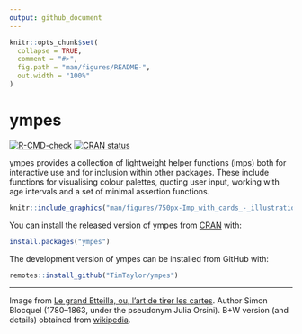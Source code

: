 ```yaml
---
output: github_document
---
```


<!-- README.md is generated from README.Rmd. Please edit that file -->

```r
knitr::opts_chunk$set(
  collapse = TRUE,
  comment = "#>",
  fig.path = "man/figures/README-",
  out.width = "100%"
)
```

# ympes

<!-- badges: start -->
[![R-CMD-check](https://github.com/TimTaylor/ympes/actions/workflows/R-CMD-check.yaml/badge.svg)](https://github.com/TimTaylor/ympes/actions/workflows/R-CMD-check.yaml){.pkgdown-devel}
[![CRAN status](https://www.r-pkg.org/badges/version/ympes)](https://CRAN.R-project.org/package=ympes){.pkgdown-release}
<!-- badges: end -->

ympes provides a collection of lightweight helper functions (imps) both for
interactive use and for inclusion within other packages. These include functions
for visualising colour palettes, quoting user input, working with age intervals
and a set of minimal assertion functions.

```r
knitr::include_graphics("man/figures/750px-Imp_with_cards_-_illustration_from_Le_grand_Etteilla.jpg")
```

You can install the released version of ympes from [CRAN](https://cran.r-project.org/) with:

```r
install.packages("ympes")
```


::: {.pkgdown-devel}
The development version of ympes can be installed from GitHub with:
```r
remotes::install_github("TimTaylor/ympes")
```
:::


___

Image from [Le grand Etteilla, ou, l'art de tirer les cartes](https://archive.org/details/b29321220/page/192/mode/2up).
Author Simon Blocquel (1780–1863, under the pseudonym Julia Orsini). B+W version
(and details) obtained from
[wikipedia](https://commons.wikimedia.org/wiki/File:Imp_with_cards_-_illustration_from_Le_grand_Etteilla.jpg).

